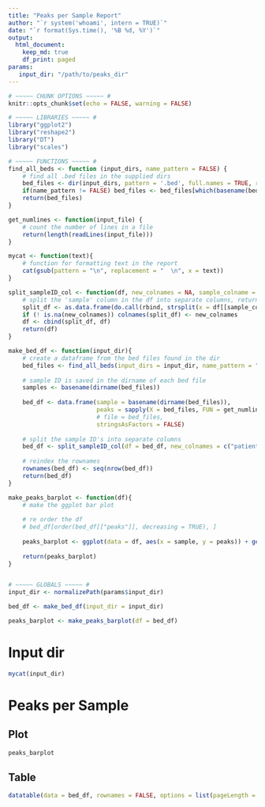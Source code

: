```yaml
---
title: "Peaks per Sample Report"
author: "`r system('whoami', intern = TRUE)`"
date: "`r format(Sys.time(), '%B %d, %Y')`"
output:
  html_document:
    keep_md: true
    df_print: paged
params:
   input_dir: "/path/to/peaks_dir"
---
```


```r
# ~~~~~ CHUNK OPTIONS ~~~~~ # 
knitr::opts_chunk$set(echo = FALSE, warning = FALSE)

# ~~~~~ LIBRARIES ~~~~~ # 
library("ggplot2")
library("reshape2")
library("DT")
library("scales")

# ~~~~~ FUNCTIONS ~~~~~ # 
find_all_beds <- function (input_dirs, name_pattern = FALSE) {
    # find all .bed files in the supplied dirs
    bed_files <- dir(input_dirs, pattern = '.bed', full.names = TRUE, recursive = TRUE)
    if(name_pattern != FALSE) bed_files <- bed_files[which(basename(bed_files) %in% as.character(name_pattern))]
    return(bed_files)
}

get_numlines <- function(input_file) {
    # count the number of lines in a file
    return(length(readLines(input_file)))
}

mycat <- function(text){
    # function for formatting text in the report
    cat(gsub(pattern = "\n", replacement = "  \n", x = text))
}

split_sampleID_col <- function(df, new_colnames = NA, sample_colname = "sample", split_char = "-"){
    # split the 'sample' column in the df into separate columns, return the new df with all columns
    split_df <- as.data.frame(do.call(rbind, strsplit(x = df[[sample_colname]], split = split_char)))
    if (! is.na(new_colnames)) colnames(split_df) <- new_colnames
    df <- cbind(split_df, df)
    return(df)
}

make_bed_df <- function(input_dir){
    # create a dataframe from the bed files found in the dir
    bed_files <- find_all_beds(input_dirs = input_dir, name_pattern = "peaks.bed") 
    
    # sample ID is saved in the dirname of each bed file
    samples <- basename(dirname(bed_files))
    
    bed_df <- data.frame(sample = basename(dirname(bed_files)), 
                         peaks = sapply(X = bed_files, FUN = get_numlines), 
                         # file = bed_files, 
                         stringsAsFactors = FALSE)
    
    # split the sample ID's into separate columns
    bed_df <- split_sampleID_col(df = bed_df, new_colnames = c("patient", "status", "mark")) # ABC-R-H3K9AC
    
    # reindex the rownames
    rownames(bed_df) <- seq(nrow(bed_df))
    return(bed_df)
}

make_peaks_barplot <- function(df){
    # make the ggplot bar plot
    
    # re order the df
    # bed_df[order(bed_df[["peaks"]], decreasing = TRUE), ]
    
    peaks_barplot <- ggplot(data = df, aes(x = sample, y = peaks)) + geom_bar(stat = 'identity') + coord_flip() + ggtitle("Peaks per Sample") + scale_y_continuous(labels = comma)
    
    return(peaks_barplot)
}


# ~~~~~ GLOBALS ~~~~~ #
input_dir <- normalizePath(params$input_dir)

bed_df <- make_bed_df(input_dir = input_dir)

peaks_barplot <- make_peaks_barplot(df = bed_df)
```

# Input dir

```r
mycat(input_dir)
```

# Peaks per Sample

## Plot

```r
peaks_barplot
```

## Table

```r
datatable(data = bed_df, rownames = FALSE, options = list(pageLength = -1))
```

